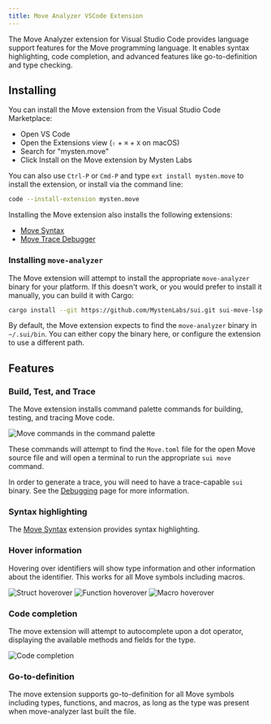 ```yaml
---
title: Move Analyzer VSCode Extension
---
```


The Move Analyzer extension for Visual Studio Code provides language support features for the Move programming language. It enables syntax highlighting, code completion, and advanced features like go-to-definition and type checking.

## Installing

You can install the Move extension from the Visual Studio Code Marketplace:

- Open VS Code
- Open the Extensions view (`⇧` + `⌘` + `X` on macOS) 
- Search for "mysten.move"
- Click Install on the Move extension by Mysten Labs

You can also use `Ctrl-P` or `Cmd-P` and type `ext install mysten.move` to install the extension, or install via the command line: 

```bash
code --install-extension mysten.move
```

Installing the Move extension also installs the following extensions:

- [Move Syntax](https://marketplace.visualstudio.com/items?itemName=damirka.move-syntax)
- [Move Trace Debugger](https://marketplace.visualstudio.com/items?itemName=mysten.move-trace-debug)

### Installing `move-analyzer`

The Move extension will attempt to install the appropriate `move-analyzer` binary for your platform. If this doesn't work, or you would prefer to install it manually, you can build it with Cargo:

```bash
cargo install --git https://github.com/MystenLabs/sui.git sui-move-lsp
```
By default, the Move extension expects to find the `move-analyzer` binary in `~/.sui/bin`. You can either copy the binary here, or configure the extension to use a different path. 

## Features

### Build, Test, and Trace

The Move extension installs command palette commands for building, testing, and tracing Move code. 

![Move commands in the command palette](./images/commands.png)

These commands will attempt to find the `Move.toml` file for the open Move source file and will open a terminal to run the appropriate `sui move` command.

In order to generate a trace, you will need to have a trace-capable `sui` binary. See the [Debugging](/references/ide/debugger) page for more information.

### Syntax highlighting

The [Move Syntax](https://marketplace.visualstudio.com/items?itemName=damirka.move-syntax) extension provides syntax highlighting.

### Hover information

Hovering over identifiers will show type information and other information about the identifier. This works for all Move symbols including macros. 

![Struct hoverover](./images/hover_struct.png)
![Function hoverover](./images/hover_fun.png)
![Macro hoverover](./images/hover_macros.png)

### Code completion

The move extension will attempt to autocomplete upon a dot operator, displaying the available methods and fields for the type.

![Code completion](./images/dot_completion.png)


### Go-to-definition

The move extension supports go-to-definition for all Move symbols including types, functions, and macros, as long as the type was present when move-analyzer last built the file.

